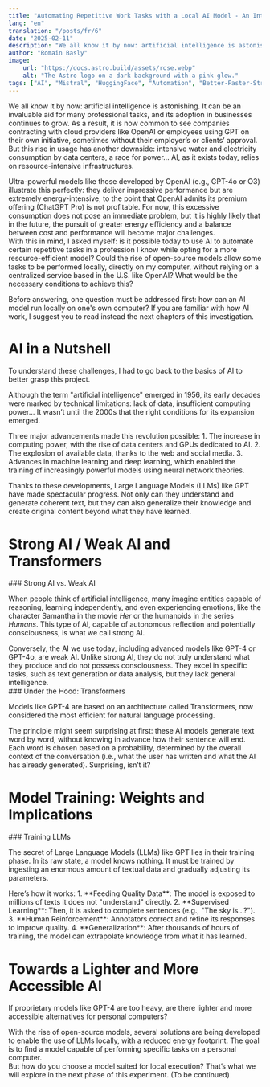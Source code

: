 ```yaml
---
title: "Automating Repetitive Work Tasks with a Local AI Model - An Introduction"
lang: "en"
translation: "/posts/fr/6"
date: "2025-02-11"
description: "We all know it by now: artificial intelligence is astonishing. But this rise comes at a significant resource cost, to the point that OpenAI admits its premium offering (ChatGPT Pro) is not profitable due to its heavy usage. It is likely that in the future, the pursuit of greater energy efficiency will become a major industry challenge. So I asked myself: is it possible today to use AI to automate certain repetitive tasks in a profession I know while opting for a more resource-efficient model? This led me to experiment with local open-source models, such as Mistral7B (Learn more...)."
author: "Romain Basly"
image:
    url: "https://docs.astro.build/assets/rose.webp"
    alt: "The Astro logo on a dark background with a pink glow."
tags: ["AI", "Mistral", "HuggingFace", "Automation", "Better-Faster-Stronger"]
---
```


We all know it by now: artificial intelligence is astonishing. It can be an invaluable aid for many professional tasks, and its adoption in businesses continues to grow. As a result, it is now common to see companies contracting with cloud providers like OpenAI or employees using GPT on their own initiative, sometimes without their employer’s or clients’ approval. But this rise in usage has another downside: intensive water and electricity consumption by data centers, a race for power... AI, as it exists today, relies on resource-intensive infrastructures.

<div>
Ultra-powerful models like those developed by OpenAI (e.g., GPT-4o or O3) illustrate this perfectly: they deliver impressive performance but are extremely energy-intensive, to the point that OpenAI admits its premium offering (ChatGPT Pro) is not profitable. For now, this excessive consumption does not pose an immediate problem, but it is highly likely that in the future, the pursuit of greater energy efficiency and a balance between cost and performance will become major challenges.
</div>

<div>
With this in mind, I asked myself: is it possible today to use AI to automate certain repetitive tasks in a profession I know while opting for a more resource-efficient model? Could the rise of open-source models allow some tasks to be performed locally, directly on my computer, without relying on a centralized service based in the U.S. like OpenAI? What would be the necessary conditions to achieve this?
</div>

Before answering, one question must be addressed first: how can an AI model run locally on one's own computer? 
If you are familiar with how AI work, I suggest you to read instead the next chapters of this investigation.

# AI in a Nutshell

<div>
To understand these challenges, I had to go back to the basics of AI to better grasp this project.

Although the term "artificial intelligence" emerged in 1956, its early decades were marked by technical limitations: lack of data, insufficient computing power… It wasn’t until the 2000s that the right conditions for its expansion emerged.
</div>

<div>
Three major advancements made this revolution possible:
1. The increase in computing power, with the rise of data centers and GPUs dedicated to AI.
2. The explosion of available data, thanks to the web and social media.
3. Advances in machine learning and deep learning, which enabled the training of increasingly powerful models using neural network theories.



Thanks to these developments, Large Language Models (LLMs) like GPT have made spectacular progress. Not only can they understand and generate coherent text, but they can also generalize their knowledge and create original content beyond what they have learned.
</div>

# Strong AI / Weak AI and Transformers

<div>
### Strong AI vs. Weak AI

When people think of artificial intelligence, many imagine entities capable of reasoning, learning independently, and even experiencing emotions, like the character Samantha in the movie *Her* or the humanoids in the series *Humans*. This type of AI, capable of autonomous reflection and potentially consciousness, is what we call strong AI.
</div>

<div>
Conversely, the AI we use today, including advanced models like GPT-4 or GPT-4o, are weak AI. Unlike strong AI, they do not truly understand what they produce and do not possess consciousness. They excel in specific tasks, such as text generation or data analysis, but they lack general intelligence.
</div>

<div>
### Under the Hood: Transformers

Models like GPT-4 are based on an architecture called Transformers, now considered the most efficient for natural language processing.
</div>

<div>
The principle might seem surprising at first: these AI models generate text word by word, without knowing in advance how their sentence will end. Each word is chosen based on a probability, determined by the overall context of the conversation (i.e., what the user has written and what the AI has already generated). Surprising, isn’t it?
</div>

# Model Training: Weights and Implications

<div>
### Training LLMs

The secret of Large Language Models (LLMs) like GPT lies in their training phase. In its raw state, a model knows nothing. It must be trained by ingesting an enormous amount of textual data and gradually adjusting its parameters.
</div>

<div>
Here’s how it works:
1. **Feeding Quality Data**: The model is exposed to millions of texts it does not "understand" directly.
2. **Supervised Learning**: Then, it is asked to complete sentences (e.g., "The sky is…?").
3. **Human Reinforcement**: Annotators correct and refine its responses to improve quality.
4. **Generalization**: After thousands of hours of training, the model can extrapolate knowledge from what it has learned.
</div>

# Towards a Lighter and More Accessible AI
<div>

If proprietary models like GPT-4 are too heavy, are there lighter and more accessible alternatives for personal computers?
</div>
<div>
With the rise of open-source models, several solutions are being developed to enable the use of LLMs locally, with a reduced energy footprint. The goal is to find a model capable of performing specific tasks on a personal computer.
</div>
<div>
But how do you choose a model suited for local execution?
That’s what we will explore in the next phase of this experiment. (To be continued)
</div>
